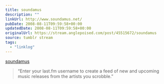 ```yaml
---
title: soundamus
description: ""
linkUrl: http://www.soundamus.net/
pubDate: 2008-08-11T09:59:58+00:00
updatedDate: 2008-08-11T09:59:58+00:00
originalUrl: https://stream.anglepoised.com/post/45515672/soundamus
source: tumblr stream
tags:
  - "linklog"
---
```


[soundamus][1]

> &ldquo;Enter your last.fm username to create a feed of new and upcoming music releases from the artists you scrobble.&rdquo;

[1]: http://www.soundamus.net/
